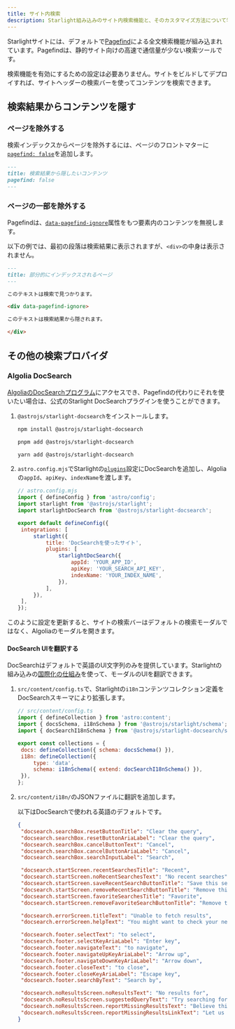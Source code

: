 ```yaml
---
title: サイト内検索
description: Starlight組み込みのサイト内検索機能と、そのカスタマイズ方法について学びます。
---
```



Starlightサイトには、デフォルトで[Pagefind](https://pagefind.app/)による全文検索機能が組み込まれています。Pagefindは、静的サイト向けの高速で通信量が少ない検索ツールです。

検索機能を有効にするための設定は必要ありません。サイトをビルドしてデプロイすれば、サイトヘッダーの検索バーを使ってコンテンツを検索できます。

## 検索結果からコンテンツを隠す

### ページを除外する

検索インデックスからページを除外するには、ページのフロントマターに[`pagefind: false`](/ja/reference/frontmatter/#pagefind)を追加します。

```md title="src/content/docs/not-indexed.md" ins={3}
---
title: 検索結果から隠したいコンテンツ
pagefind: false
---
```

### ページの一部を除外する

Pagefindは、[`data-pagefind-ignore`](https://pagefind.app/docs/indexing/#removing-individual-elements-from-the-index)属性をもつ要素内のコンテンツを無視します。

以下の例では、最初の段落は検索結果に表示されますが、`<div>`の中身は表示されません。

```md title="src/content/docs/partially-indexed.md" ins="data-pagefind-ignore"
---
title: 部分的にインデックスされるページ
---

このテキストは検索で見つかります。

<div data-pagefind-ignore>

このテキストは検索結果から隠されます。

</div>
```

## その他の検索プロバイダ

### Algolia DocSearch

[AlgoliaのDocSearchプログラム](https://docsearch.algolia.com/)にアクセスでき、Pagefindの代わりにそれを使いたい場合は、公式のStarlight DocSearchプラグインを使うことができます。

<Steps>

1. `@astrojs/starlight-docsearch`をインストールします。

   <Tabs syncKey="pkg">

   <TabItem label="npm">

   ```sh
   npm install @astrojs/starlight-docsearch
   ```

   </TabItem>

   <TabItem label="pnpm">

   ```sh
   pnpm add @astrojs/starlight-docsearch
   ```

   </TabItem>

   <TabItem label="Yarn">

   ```sh
   yarn add @astrojs/starlight-docsearch
   ```

   </TabItem>

   </Tabs>

2. `astro.config.mjs`でStarlightの[`plugins`](/ja/reference/configuration/#plugins)設定にDocSearchを追加し、Algoliaの`appId`、`apiKey`、`indexName`を渡します。

   ```js ins={4,10-16}
   // astro.config.mjs
   import { defineConfig } from 'astro/config';
   import starlight from '@astrojs/starlight';
   import starlightDocSearch from '@astrojs/starlight-docsearch';

   export default defineConfig({
   	integrations: [
   		starlight({
   			title: 'DocSearchを使ったサイト',
   			plugins: [
   				starlightDocSearch({
   					appId: 'YOUR_APP_ID',
   					apiKey: 'YOUR_SEARCH_API_KEY',
   					indexName: 'YOUR_INDEX_NAME',
   				}),
   			],
   		}),
   	],
   });
   ```

</Steps>

このように設定を更新すると、サイトの検索バーはデフォルトの検索モーダルではなく、Algoliaのモーダルを開きます。

#### DocSearch UIを翻訳する

DocSearchはデフォルトで英語のUI文字列のみを提供しています。Starlightの組み込みの[国際化の仕組み](/ja/guides/i18n/#starlightのuiを翻訳する)を使って、モーダルのUIを翻訳できます。

<Steps>

1. `src/content/config.ts`で、Starlightの`i18n`コンテンツコレクション定義をDocSearchスキーマにより拡張します。

   ```js ins={4} ins=/{ extend: .+ }/
   // src/content/config.ts
   import { defineCollection } from 'astro:content';
   import { docsSchema, i18nSchema } from '@astrojs/starlight/schema';
   import { docSearchI18nSchema } from '@astrojs/starlight-docsearch/schema';

   export const collections = {
   	docs: defineCollection({ schema: docsSchema() }),
   	i18n: defineCollection({
   		type: 'data',
   		schema: i18nSchema({ extend: docSearchI18nSchema() }),
   	}),
   };
   ```

2. `src/content/i18n/`のJSONファイルに翻訳を追加します。

   以下はDocSearchで使われる英語のデフォルトです。

   ```json title="src/content/i18n/en.json"
   {
   	"docsearch.searchBox.resetButtonTitle": "Clear the query",
   	"docsearch.searchBox.resetButtonAriaLabel": "Clear the query",
   	"docsearch.searchBox.cancelButtonText": "Cancel",
   	"docsearch.searchBox.cancelButtonAriaLabel": "Cancel",
   	"docsearch.searchBox.searchInputLabel": "Search",

   	"docsearch.startScreen.recentSearchesTitle": "Recent",
   	"docsearch.startScreen.noRecentSearchesText": "No recent searches",
   	"docsearch.startScreen.saveRecentSearchButtonTitle": "Save this search",
   	"docsearch.startScreen.removeRecentSearchButtonTitle": "Remove this search from history",
   	"docsearch.startScreen.favoriteSearchesTitle": "Favorite",
   	"docsearch.startScreen.removeFavoriteSearchButtonTitle": "Remove this search from favorites",

   	"docsearch.errorScreen.titleText": "Unable to fetch results",
   	"docsearch.errorScreen.helpText": "You might want to check your network connection.",

   	"docsearch.footer.selectText": "to select",
   	"docsearch.footer.selectKeyAriaLabel": "Enter key",
   	"docsearch.footer.navigateText": "to navigate",
   	"docsearch.footer.navigateUpKeyAriaLabel": "Arrow up",
   	"docsearch.footer.navigateDownKeyAriaLabel": "Arrow down",
   	"docsearch.footer.closeText": "to close",
   	"docsearch.footer.closeKeyAriaLabel": "Escape key",
   	"docsearch.footer.searchByText": "Search by",

   	"docsearch.noResultsScreen.noResultsText": "No results for",
   	"docsearch.noResultsScreen.suggestedQueryText": "Try searching for",
   	"docsearch.noResultsScreen.reportMissingResultsText": "Believe this query should return results?",
   	"docsearch.noResultsScreen.reportMissingResultsLinkText": "Let us know."
   }
   ```

</Steps>
